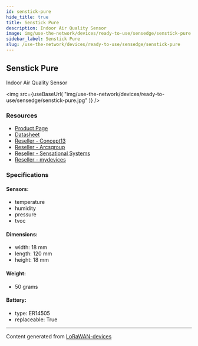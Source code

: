```yaml
---
id: senstick-pure
hide_title: true
title: Senstick Pure
description: Indoor Air Quality Sensor
image: img/use-the-network/devices/ready-to-use/sensedge/senstick-pure.jpg
sidebar_label: Senstick Pure
slug: /use-the-network/devices/ready-to-use/sensedge/senstick-pure
---
```



## Senstick Pure

Indoor Air Quality Sensor

<img
  src={useBaseUrl(
    "img/use-the-network/devices/ready-to-use/sensedge/senstick-pure.jpg"
  )}
/>

### Resources

- [Product Page](http://senstick.co)
- [Datasheet](http://senstick.co/downloads/Sensedge-SIAQ30-Datasheet.pdf)
- [Reseller - Concept13](https://www.concept13.co.uk/)
- [Reseller - Arcsgroup](https://thearcsgroup.com/)
- [Reseller - Sensational Systems](https://sensational.systems/)
- [Reseller - mydevices](https://mydevices.com/)

### Specifications

#### Sensors:

- temperature
- humidity
- pressure
- tvoc

#### Dimensions:

- width: 18 mm
- length: 120 mm
- height: 18 mm

#### Weight:

- 50 grams

#### Battery:

- type: ER14505
- replaceable: True

---

Content generated from
[LoRaWAN-devices](https://github.com/TheThingsNetwork/lorawan-devices)
